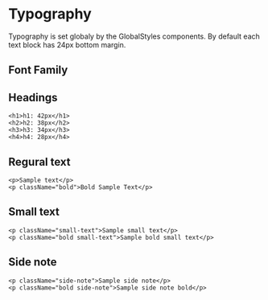 
<Meta title="🎨 Design System / Typography" />

# Typography
Typography is set globaly by the GlobalStyles components.
By default each text block has 24px bottom margin.

## Font Family
<Typography type="fontFamily" />

## Headings
```
<h1>h1: 42px</h1>
<h2>h2: 38px</h2>
<h3>h3: 34px</h3>
<h4>h4: 28px</h4>
```

<Typography type="heading" />

## Regural text

```
<p>Sample text</p>
<p className="bold">Bold Sample Text</p>
```
<Typography />

## Small text

```
<p className="small-text">Sample small text</p>
<p className="bold small-text">Sample bold small text</p>
```
<Typography type="smallText"/>

## Side note

```
<p className="side-note">Sample side note</p>
<p className="bold side-note">Sample side note bold</p>
```
<Typography type="sideNote"/>
